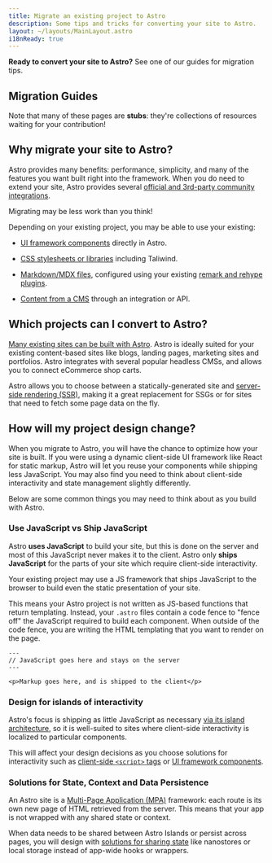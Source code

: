 ```yaml
---
title: Migrate an existing project to Astro
description: Some tips and tricks for converting your site to Astro.
layout: ~/layouts/MainLayout.astro
i18nReady: true
---
```


**Ready to convert your site to Astro?** See one of our guides for migration tips.

## Migration Guides

<MigrationGuidesNav />

Note that many of these pages are **stubs**: they're collections of resources waiting for your contribution!

## Why migrate your site to Astro?

Astro provides many benefits: performance, simplicity, and many of the features you want built right into the framework. When you do need to extend your site, Astro provides several [official and 3rd-party community integrations](https://astro.build/integrations).

Migrating may be less work than you think!

Depending on your existing project, you may be able to use your existing:

- [UI framework components](/en/core-concepts/framework-components/) directly in Astro. 

- [CSS stylesheets or libraries](/en/guides/styling/) including Taliwind. 

- [Markdown/MDX files](/en/guides/markdown-content/), configured using your existing [remark and rehype plugins](/en/guides/markdown-content/#configuring-markdown-and-mdx).

- [Content from a CMS](/en/guides/cms/) through an integration or API.


## Which projects can I convert to Astro?

[Many existing sites can be built with Astro](/en/concepts/why-astro/). Astro is ideally suited for your existing content-based sites like blogs, landing pages, marketing sites and portfolios. Astro integrates with several popular headless CMSs, and allows you to connect eCommerce shop carts.

Astro allows you to choose between a statically-generated site and [server-side rendering (SSR)](/en/guides/server-side-rendering/), making it a great replacement for SSGs or for sites that need to fetch some page data on the fly.

## How will my project design change?

When you migrate to Astro, you will have the chance to optimize how your site is built. If you were using a dynamic client-side UI framework like React for static markup, Astro will let you reuse your components while shipping less JavaScript. You may also find you need to think about client-side interactivity and state management slightly differently.

Below are some common things you may need to think about as you build with Astro.

### Use JavaScript vs Ship JavaScript

Astro **uses JavaScript** to build your site, but this is done on the server and most of this JavaScript never makes it to the client. Astro only **ships JavaScript** for the parts of your site which require client-side interactivity. 

Your existing project may use a JS framework that ships JavaScript to the browser to build even the static presentation of your site.

This means your Astro project is not written as JS-based functions that return templating. Instead, your `.astro` files contain a code fence to "fence off" the JavaScript required to build each component. When outside of the code fence, you are writing the HTML templating that you want to render on the page.

```astro
---
// JavaScript goes here and stays on the server
---

<p>Markup goes here, and is shipped to the client</p>
```

 ### Design for islands of interactivity

 Astro's focus is shipping as little JavaScript as necessary [via its island architecture](/en/concepts/islands/#what-is-an-astro-island), so it is well-suited to sites where client-side interactivity is localized to particular components.

 This will affect your design decisions as you choose solutions for interactivity such as [client-side `<script>` tags](/en/guides/client-side-scripts/) or [UI framework components](/en/core-concepts/framework-components/).
 
 ### Solutions for State, Context and Data Persistence
 
 An Astro site is a [Multi-Page Application (MPA)](/en/concepts/mpa-vs-spa/) framework: each route is its own new page of HTML retrieved from the server. This means that your app is not wrapped with any shared state or context. 
 
When data needs to be shared between Astro Islands or persist across pages, you will design with [solutions for sharing state](/en/core-concepts/sharing-state/) like nanostores or local storage instead of app-wide hooks or wrappers.
